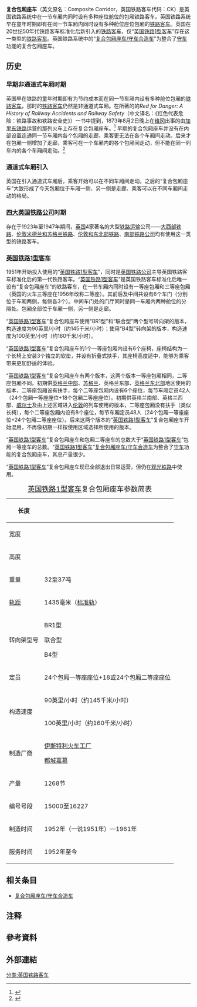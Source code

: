 {{翻译请求|en}}{{Infobox Train
| background       = #0033cc;color:white
| name             = 英国铁路复合包厢座车
| image            = BR Mk1 CK.jpg
| imagesize        = 300px
| caption          = 编号为W16071的“[[英国铁路1型客车|英国铁路1型客车]]”复合包厢座车，2006年8月28日拍摄于[[英国|英国]][[兰戈伦|兰戈伦]]
| interiorimage    = 
| interiorcaption  = 
| service          = 19世纪至今 
| manufacturer     = 
| factory          = 
| family           = [[英国铁路1型客车|英国铁路1型客车]]（仅英国在铁路客车标准化后）
| formation        = 
| fleetnumbers     = 
| operator         = 
| lines            = 
| yearconstruction = 
| yearservice      = 
| yearscrapped     = 
| numberconstruction= 
| numberbuilt      = 
| numberservice    = 
| numberscrapped   = 
| width            = 
| floorheight      = 
| entrylevelorstep = 
| art-sections     = 
| maxspeed         = 
| weight           = 
| capacity         = 
| aux              = 
| bogies           = 
| brakes           = 
| gauge            = 
|native_name=British Rail Composite Corridor
}}
'''复合包厢座车'''（英文原名：Composite Corridor，英国铁路客车代码：CK）是英国铁路系统中在一节车厢内同时设有多种座位舱位的包厢铁路客车。英国铁路系统早在童年时期即有在同一节车厢内同时设有多种舱位座位包厢的[[鐵路客車|铁路客车]]。英国在20世纪50年代铁路客车标准化后新引入的[[铁路客车|铁路客车]]，仅“[[英国铁路1型客车|英国铁路1型客车]]”存在这一类型的[[鐵路客車|铁路客车]]。英国铁路系统中的“[[复合包厢座车/守车合造车|复合包厢座车/守车合造车]]”为整合了[[守車|守车]]功能的复合包厢座车。

== 历史 ==

=== 早期非通道式车厢时期 ===
英国早在铁路的童年时期即有为节约成本而在同一节车厢内设有多种舱位包厢的[[鐵路客車|铁路客车]]，那时的[[鐵路客車|铁路客车]]仍然是非通道式车厢。在{{Link-en|莱昂内尔·托马斯·卡斯沃尔·罗尔特|L. T. C. Rolt}}所著的的''Red for Danger: A History of Railway Accidents and Railway Safety''（中文译名：《红色代表危险：铁路事故和铁路安全史》）一书中提到，1873年8月2日晚上在[[维冈|维冈]]出事的由[[加里東鐵路|加里东铁路]]运营的那列火车上存在复合包厢座车。<ref>{{cite book|url=https://books.google.com/books?ei=7ZlMTeKsAYO1hAeZtOyMDw&ct=result&id=aW9PAAAAMAAJ&dq=isbn%3A0715383620&q=caledonian+composite#search_anchor|title=Red for Danger: A History of Railway Accidents and Railway Safety|last1=Rolt|first1=L.T.C|last2=Kichenside|first2=G.M|publisher=David & Charles|year=1982|access-date=2020-11-09|archive-date=2016-12-25|archive-url=https://web.archive.org/web/20161225001331/https://books.google.com/books?ei=7ZlMTeKsAYO1hAeZtOyMDw&ct=result&id=aW9PAAAAMAAJ&dq=isbn%3A0715383620&q=caledonian+composite#search_anchor|dead-url=no}}</ref> 早期的复合包厢座车并没有在内部设置连通同一节车厢内各个包厢的走廊，乘客更无法在各个车厢间走动。后来才在包厢一侧增加了走廊，乘客可在一个车厢内的各个包厢间走动，但不能在同一列车内的各个车厢间走动。<ref>{{cite web|title=BR 43003 Mk 1 non-gangwayed Lavatory Composite built 1954|url=http://www.cs.rhrp.org.uk/se/CarriageInfo.asp?Ref=1928|accessdate=2014-01-05|date=2012-08-12|publisher=Vintage Carriages Trust}}</ref>




=== 通道式车厢引入 ===
英国在引入通道式车厢后，乘客开始可以在不同车厢间走动。之后的“复合包厢座车”大致形成了今天包厢位于车厢一侧、另一侧是走廊、乘客可以在不同车厢间走动的格局。




=== [[四大英國鐵路公司|四大英国铁路公司]]时期 ===
存在于1923年至1947年期间，[[英國|英国]]4家著名的大型[[鐵路運輸|铁路运输]]公司——[[大西部鐵路|大西部铁路]]、[[倫敦米德蘭和蘇格蘭鐵路|伦敦米德兰和苏格兰铁路]]、[[倫敦和東北部鐵路|伦敦和东北部铁路]]、[[南部鐵路公司|南部铁路公司]]均有使用这一类型的铁路客车。



=== [[英国铁路1型客车|英国铁路1型客车]] ===
1951年开始投入使用的“[[英国铁路1型客车|英国铁路1型客车]]”，同时是[[英国铁路|英国铁路公司]]{{NoteTag|[[英国铁路公司|英国铁路公司]]是存在于英国为配合1948年铁路行业国有化而成立的国有垄断铁路公司，后于20世纪90年代逐步分拆私有化，现已结业。[[英国铁路公司|英国铁路公司]]在成立初期曾对英国的铁路设施进行标准化。}}主导英国铁路客车标准化后的第一代铁路客车。“[[英国铁路1型客车|英国铁路1型客车]]”是英国铁路客车标准化后唯一设有“复合包厢座车”的铁路客车，在一节车厢内同时设有一等座包厢和三等座包厢（英国的火车三等座在1956年改称二等座）。其前后及中间共设有6个车门（分别位于车厢两侧，每侧各3个）。中间车门处的门厅同时是同一车厢内两种舱位的分隔处。包厢全部位于车厢一侧，另一侧是走廊。

“[[英国铁路1型客车|英国铁路1型客车]]”复合包厢座车使用“BR1型”和“联合型”{{NoteTag|“联合型转向架”由{{link-en|美国联合钢铁公司|Commonwealth Steel Company}}研发，英国亦有引进生产。}}两个型号转向架的版本，构造速度为90英里/小时（约145千米/小时）；使用“B4型”转向架的版本，构造速度为100英里/小时（约160千米/小时）。

“[[英国铁路1型客车|英国铁路1型客车]]”复合包厢座车的1个一等座包厢内设有6个座椅，座椅结构为一个长椅上安装3个独立的软垫，并设有折叠式扶手，其座椅高度适中，能够为乘客带来更加舒适的体验。

“[[英国铁路1型客车|英国铁路1型客车]]”复合包厢座车有两个版本，这两个版本一等座包厢相同，二等座包厢不同。初期供[[英格蘭中部地區|英格兰中部]]、[[蘇格蘭|苏格兰]]、英格兰东部、[[东北英格兰|英格兰东北部]]地区使用的版本，二等座包厢设有扶手，每个二等座包厢内设有6个座位，每节车厢定员42人（24个包厢一等座座位+18个包厢二等座座位）。初期供英格兰南部、英格兰西部、[[威尔士|威尔士]]及由上述区域进入[[伦敦|伦敦]]的列车使用的版本，二等座包厢没有扶手（类似长椅），每个二等座包厢内设有8个座位，每节车厢定员48人（24个包厢一等座座位+24个包厢二等座座位）。后来这两个版本的“[[英国铁路1型客车|英国铁路1型客车]]”复合包厢座车开始混用，不再像初期一样按使用区域选择所使用的版本。

“[[英国铁路1型客车|英国铁路1型客车]]”复合包厢座车和包厢二等座车的总数大于“[[英国铁路1型客车|英国铁路1型客车]]”包厢一等座车的总数。“[[英国铁路1型客车|英国铁路1型客车]]”[[复合包厢座车/守车合造车|复合包厢座车/守车合造车]]为整合了[[守車|守车]]功能的复合包厢座车，其总产量很少。

“[[英国铁路1型客车|英国铁路1型客车]]”复合包厢座车现已全部退出日常运营，但仍在[[观光铁路|观光铁路]]中使用。
{| class="wikitable"
|+<big>[[英国铁路1型客车|英国铁路1型客车]]复合包厢座车参数简表</big>
!长度
|{{convert|64|ft|6|in|m|2|abbr=on}}
|-
!宽度
|{{convert|9|ft|3|in|m|2|abbr=on}}
|-
!高度
|{{convert|12|ft|9+1/2|in|m|2|abbr=on}}
|-
!重量
|32至37吨
|-
![[轨距|轨距]]
|1435毫米（[[標準軌|标准轨]]）
|-
!转向架型号
|BR1型

联合型{{NoteTag|“联合型转向架”由{{link-en|美国联合钢铁公司|Commonwealth Steel Company}}研发，英国亦有引进生产。}}

B4型
|-
!定员
|24个包厢一等座座位+18或24个包厢二等座座位
|-
! rowspan="2" |构造速度
|90英里/小时（约145千米/小时）{{NoteTag|仅使用“BR1型”和“联合型”两个型号转向架的版本。}}
|-
|100英里/小时（约160千米/小时）{{NoteTag|仅使用“B4型”转向架的版本}}
|-
!制造厂商
|{{Link-en|德比铁路车辆工厂|Derby Litchurch Lane Works}}

{{Link-en|阿什福德铁路工厂|Ashford railway works}}  

[[伊斯特利火车工厂|伊斯特利火车工厂]] 

{{Link-en|沃尔弗顿铁路工厂|Wolverton railway works}} 

{{Link-en|伯明翰鐵路車輛公司|Birmingham Railway Carriage and Wagon Company}} 

{{Link-en|查尔斯·罗伯茨公司|Charles Roberts and Co.}} 

{{Internal link helper/en|克雷文斯铁路车辆公司|Cravens}}

[[都城嘉慕|都城嘉慕]]
|-
!产量
|1268节
|-
!编号号段
|15000至16227
|-
!制造时间
|1952年（一说1951年）—1961年
|-
!服务时间
|1952年至今
|}



== 相关条目 ==

* [[复合包厢座车/守车合造车|复合包厢座车/守车合造车]]



== 注释 ==
{{NoteFoot}}


== 參考資料 ==
{{Reflist|2}}


== 外部連結 ==
{{commonscat}}
[[分类:英国铁路客车|分类:英国铁路客车]]
